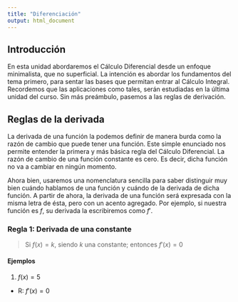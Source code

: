 ```yaml
---
title: "Diferenciación"
output: html_document
---
```


## Introducción

En esta unidad abordaremos el Cálculo Diferencial desde un enfoque minimalista, que no superficial. La intención es abordar los fundamentos del tema primero, para sentar las bases que permitan entrar al Cálculo Integral. Recordemos que las aplicaciones como tales, serán estudiadas en la última unidad del curso. Sin más preámbulo, pasemos a las reglas de derivación.

## Reglas de la derivada

La derivada de una función la podemos definir de manera burda como la razón de cambio que puede tener una función. Este simple enunciado nos permite entender la primera y más básica regla del Cálculo Diferencial. La razón de cambio de una función constante es cero. Es decir, dicha función no va a cambiar en ningún momento. 

Ahora bien, usaremos una nomenclatura sencilla para saber distinguir muy bien cuándo hablamos de una función y cuándo de la derivada de dicha función. A partir de ahora, la derivada de una función será expresada con la misma letra de ésta, pero con un acento agregado. Por ejemplo, si nuestra función es $f$, su derivada la escribiremos como $f'$.

### Regla 1: Derivada de una constante

> Si $f(x)=k$, siendo $k$ una constante;
entonces $f'(x)=0$

#### Ejemplos

1. $f(x)=5$

- R: $f'(x)=0$


